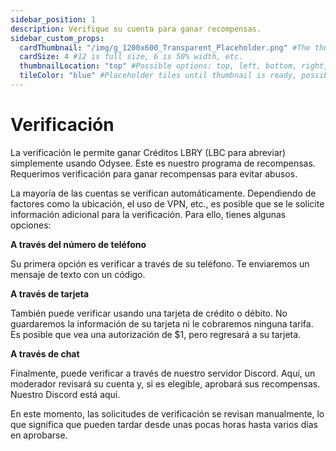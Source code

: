 ```yaml
---
sidebar_position: 1
description: Verifique su cuenta para ganar recompensas.
sidebar_custom_props:
  cardThumbnail: "/img/g_1200x600_Transparent_Placeholder.png" #The thumbnail on the category card.
  cardSize: 4 #12 is full size, 6 is 50% width, etc.
  thumbnailLocation: "top" #Possible options: top, left, bottom, right, none
  tileColor: "blue" #Placeholder tiles until thumbnail is ready, possible options: blue, cream, darkpurple, lightpurple, mauve, orange, pink, none
---
```


# Verificación

La verificación le permite ganar Créditos LBRY (LBC para abreviar) simplemente usando Odysee. Este es nuestro programa de recompensas. Requerimos verificación para ganar recompensas para evitar abusos.

La mayoría de las cuentas se verifican automáticamente. Dependiendo de factores como la ubicación, el uso de VPN, etc., es posible que se le solicite información adicional para la verificación. Para ello, tienes algunas opciones:

**A través del número de teléfono**

Su primera opción es verificar a través de su teléfono. Te enviaremos un mensaje de texto con un código.

**A través de tarjeta**

También puede verificar usando una tarjeta de crédito o débito. No guardaremos la información de su tarjeta ni le cobraremos ninguna tarifa. Es posible que vea una autorización de $1, pero regresará a su tarjeta.

**A través de chat**

Finalmente, puede verificar a través de nuestro servidor Discord. Aquí, un moderador revisará su cuenta y, si es elegible, aprobará sus recompensas. Nuestro Discord está aquí.

En este momento, las solicitudes de verificación se revisan manualmente, lo que significa que pueden tardar desde unas pocas horas hasta varios días en aprobarse.